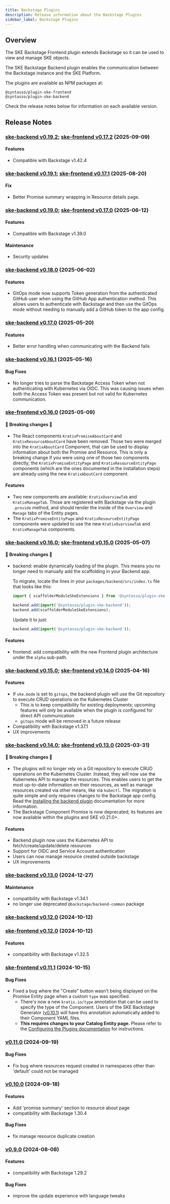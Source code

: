 ```yaml
---
title: Backstage Plugins
description: Release information about the Backstage Plugins
sidebar_label: Backstage Plugins
---
```


## Overview

The SKE Backstage Frontend plugin extends Backstage so it can be used to view
and manage SKE objects.

The SKE Backstage Backend plugin enables the communication between the Backstage
instance and the SKE Platform.

The plugins are available as NPM packages at:

```
@syntasso/plugin-ske-frontend
@syntasso/plugin-ske-backend
```

Check the release notes below for information on each available version.

## Release Notes

### [ske-backend v0.19.2](http://syntasso-enterprise-releases.s3-website.eu-west-2.amazonaws.com/#backstage/ske-backend-v0.19.2/); [ske-frontend v0.17.2](http://syntasso-enterprise-releases.s3-website.eu-west-2.amazonaws.com/#backstage/ske-frontend-v0.17.2/) (2025-09-09)

#### Features

* Compatible with Backstage v1.42.4

### [ske-backend v0.19.1](http://syntasso-enterprise-releases.s3-website.eu-west-2.amazonaws.com/#backstage/ske-backend-v0.19.1/); [ske-frontend v0.17.1](http://syntasso-enterprise-releases.s3-website.eu-west-2.amazonaws.com/#backstage/ske-frontend-v0.17.1/) (2025-08-20)

#### Fix

* Better Promise summary wrapping in Resource details page.

### [ske-backend v0.19.0](http://syntasso-enterprise-releases.s3-website.eu-west-2.amazonaws.com/#backstage/ske-backend-v0.19.0/); [ske-frontend v0.17.0](http://syntasso-enterprise-releases.s3-website.eu-west-2.amazonaws.com/#backstage/ske-frontend-v0.17.0/) (2025-06-12)

#### Features

* Compatible with Backstage v1.39.0

#### Maintenance

* Security updates

### [ske-backend v0.18.0](http://syntasso-enterprise-releases.s3-website.eu-west-2.amazonaws.com/#backstage/ske-backend-v0.18.0/) (2025-06-02)

#### Features

* GitOps mode now supports Token generation from the authenticated GitHub user
  when using the GitHub App authentication method. This allows users to
  authenticate with Backstage and then use the GitOps mode without needing to
  manually add a GitHub token to the app config.

### [ske-backend v0.17.0](http://syntasso-enterprise-releases.s3-website.eu-west-2.amazonaws.com/#backstage/ske-backend-v0.17.0/) (2025-05-20)

#### Features

* Better error handling when communicating with the Backend fails

### [ske-backend v0.16.1](http://syntasso-enterprise-releases.s3-website.eu-west-2.amazonaws.com/#backstage/ske-backend-v0.16.1/) (2025-05-16)

#### Bug Fixes

* No longer tries to parse the Backstage Access Token when not authenticating
  with Kubernetes via OIDC. This was causing issues when both the Access Token
  was present but not valid for Kubernetes communication.

### [ske-frontend v0.16.0](http://syntasso-enterprise-releases.s3-website.eu-west-2.amazonaws.com/#backstage/ske-frontend-v0.16.0/) (2025-05-09)

#### 🚨 Breaking changes 🚨

* The React components `KratixPromiseAboutCard` and `KratixResourceAboutCard`
  have been removed. Those two were merged into the `KratixAboutCard` Component,
  that can be used to display information about both the Promise and Resource.
  This is only a breaking change if you were using one of those two components
  directly; the `KratixPromiseEntityPage` and `KratixResourceEntityPage`
  components (which are the ones documented in the installation steps) are
  already using the new `KratixAboutCard` component.

#### Features

* Two new components are available: `KratixOverviewTab` and `KratixManageTab`.
  Those are registered with Backstage via the plugin `.provide` method, and
  should render the inside of the `Overview` and `Manage` tabs of the Entity
  pages.
* The `KratixPromiseEntityPage` and `KratixResourceEntityPage` components were
  updated to use the new `KratixOverviewTab` and `KratixManageTab` components.

### [ske-backend v0.16.0](http://syntasso-enterprise-releases.s3-website.eu-west-2.amazonaws.com/#backstage/ske-backend-v0.16.0/); [ske-frontend v0.15.0](http://syntasso-enterprise-releases.s3-website.eu-west-2.amazonaws.com/#backstage/ske-frontend-v0.15.0/) (2025-05-07)

#### 🚨 Breaking changes 🚨

* backend: enable dynamically loading of the plugin. This means you no longer
  need to manually add the scaffolding in your Backend app.

  To migrate, locate the lines in your `packages/backend/src/index.ts` file that looks like this:

  ```ts
  import { scaffolderModuleSkeExtensions } from '@syntasso/plugin-ske-backend';

  backend.add(import('@syntasso/plugin-ske-backend'));
  backend.add(scaffolderModuleSkeExtensions);
  ```

  Update it to just:

  ```ts
  backend.add(import('@syntasso/plugin-ske-backend'));
  ```

#### Features

* frontend: add compatibility with the new Frontend plugin architecture under the `alpha` sub-path.

### [ske-backend v0.15.0](http://syntasso-enterprise-releases.s3-website.eu-west-2.amazonaws.com/#backstage/ske-backend-v0.15.0/); [ske-frontend v0.14.0](http://syntasso-enterprise-releases.s3-website.eu-west-2.amazonaws.com/#backstage/ske-frontend-v0.14.0/) (2025-04-16)

#### Features

* If `ske.mode` is set to `gitops`, the backend plugin will use the Git repository to execute CRUD operations on the Kubernetes Cluster
    * This is to keep compatibility for existing deployments; upcoming features will only be available when the plugin is configured for direct API communication
    * `gitops` mode will be removed in a future release
* Compatibility with Backstage v1.37.1
* UX improvements

### [ske-backend v0.14.0](http://syntasso-enterprise-releases.s3-website.eu-west-2.amazonaws.com/#backstage/ske-backend-v0.14.0/); [ske-frontend v0.13.0](http://syntasso-enterprise-releases.s3-website.eu-west-2.amazonaws.com/#backstage/ske-frontend-v0.13.0/) (2025-03-31)

#### 🚨 Breaking changes 🚨

* The plugins will no longer rely on a Git repository to execute CRUD operations on the Kubernetes Cluster. Instead, they will now use the Kubernetes API to manage the resources. This enables users to get the most up-to-date information on their resources, as well as manage resources created via other means, like via `kubectl`. The migration is quite simple and only requires changes to the Backstage app config. Read the [Installing the backend plugin](/ske/integrations/backstage/plugins#installing-the-backend-plugin) documentation for more information.
* The Backstage Component Promise is now deprecated; its features are now available within the plugins and SKE v0.21.0+.

#### Features

* Backend plugin now uses the Kubernetes API to fetch/create/update/delete resources
* Support for OIDC and Service Account authentication
* Users can now manage resource created outside backstage
* UX improvements

### [ske-backend v0.13.0](http://syntasso-enterprise-releases.s3-website.eu-west-2.amazonaws.com/#backstage/ske-backend-v0.13.0/) (2024-12-27)

#### Maintenance

* compatibility with Backstage v1.34.1
* no longer use deprecated `@backstage/backend-common` package

### [ske-backend v0.12.0](http://syntasso-enterprise-releases.s3-website.eu-west-2.amazonaws.com/#backstage/ske-backend-v0.12.0/) (2024-10-12)
### [ske-frontend v0.12.0](http://syntasso-enterprise-releases.s3-website.eu-west-2.amazonaws.com/#backstage/ske-frontend-v0.12.0/) (2024-10-12)

#### Features

* compatibility with Backstage v1.32.5

### [ske-frontend v0.11.1](http://syntasso-enterprise-releases.s3-website.eu-west-2.amazonaws.com/#backstage/ske-frontend-v0.11.1/) (2024-10-15)

#### Bug Fixes

* Fixed a bug where the "Create" button wasn't being displayed on the Promise Entity page when a custom `type` was specified.
    - There's now a new `kratix.io/type` annotation that can be used to specify the type of the Component. Users of the SKE Backstage Generator ([v0.10.1](pipeline-stages/backstage-generator#v0.10.1)) will have this annotation automatically added to their Component YAML files.
    - **This requires changes to your Catalog Entity page.** Please refer to the [Configuring the Plugins documentation](../integrations/backstage/plugins#update-the-entitypage) for instructions.

### [v0.11.0](http://syntasso-enterprise-releases.s3-website.eu-west-2.amazonaws.com/#backstage/v0.11.0/) (2024-09-19)

#### Bug Fixes

* Fix bug where resources request created in namespaces other than 'default' could not be managed

### [v0.10.0](http://syntasso-enterprise-releases.s3-website.eu-west-2.amazonaws.com/#backstage/v0.10.0/) (2024-09-18)

#### Features

* Add 'promise summary' section to resource about page
* compatibility with Backstage 1.30.4

#### Bug Fixes

* fix manage resource duplicate creation

### [v0.9.0](http://syntasso-enterprise-releases.s3-website.eu-west-2.amazonaws.com/#backstage/v0.9.0/) (2024-08-08)

#### Features

* compatibility with Backstage 1.29.2

#### Bug Fixes

* improve the update experience with language tweaks

